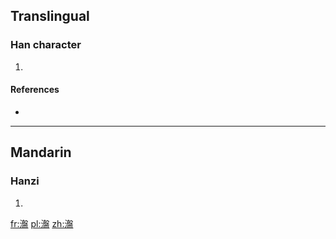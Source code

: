 ==Translingual==

===Han character===
{{Han char|rn=85|rad=水|as=15|sn=18|four=37117|canj=EHET}}

# {{defn|Han|sort=水15}}

====References====
* {{Han ref|kx=0659.010|dkj=18597|dj=1068.340|hdz=31779.070|uh=700A|ud=28682|bh=EFF8|bd=61432}}

----

==Mandarin==

===Hanzi===
{{cmn-hanzi|pin=[[pán]] ([[pan2]])|wg=p'an<sup>2</sup>}}

# {{defn|lang=cmn|sort=水15}}

[[fr:瀊]]
[[pl:瀊]]
[[zh:瀊]]